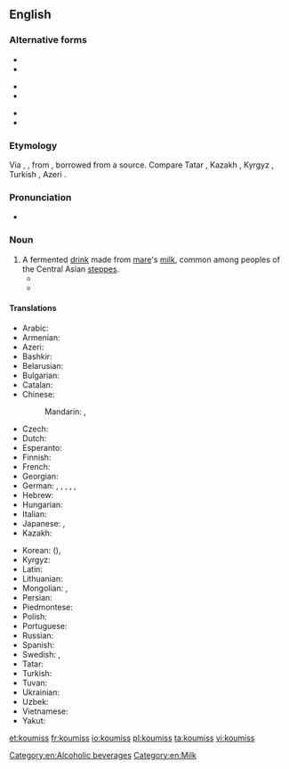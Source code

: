 ==English==
{{wikipedia|kumis}}

===Alternative forms===
{{top3}}
* {{l|en|kumis}}
* {{l|en|kumiss}}
{{mid3}}
* {{l|en|kumisz}}
* {{l|en|kymys}}
{{mid3}}
* {{l|en|kymyz}}
* {{l|en|qymyz}}
{{bottom}}

===Etymology===
Via {{etyl|fr|en}} {{term|koumis|lang=fr}}, {{etyl|de|en}} {{term|Kumiss|lang=de}}, from {{etyl|ru|en}} {{term|кумыс|tr=kumýs|lang=ru}}, borrowed from a {{etyl|trk|en}} source. Compare Tatar {{l|tt|кымыз|tr=kımız}}, Kazakh {{l|ka|қымыз|tr=qımız}}, Kyrgyz {{l|ky|кымыз|tr=kımız}}, Turkish {{l|tr|kımız}}, Azeri {{l|az|qımız}}.

===Pronunciation===
* {{IPA|/ˈkuːmɪs/}}

===Noun===
{{en-noun|-|es}}

# A fermented [[drink]] made from [[mare]]'s [[milk]], common among peoples of the Central Asian [[steppes]].
#* {{quote-book
 | author  = [[w:Thomas Pynchon|Thomas Pynchon]]
 | title   = [[w:Against the Day|Against the Day]]
 | publisher = Vintage 2007
 | year    = 2006
 | page    = 688
 | passage = Here, for example—a Scythian '''koumiss''' vessel, third century B.C.  You can clearly see the Greek influence, especially in the friezework.
}}
#* {{quote-book
 | author  = [[w:Herbert Allen Giles|Herbert Allen Giles]]
 | title   = [[s:A Chinese Biographical Dictionary|A Chinese Biographical Dictionary]]
 | year    = 1898
 | page    = 12
 | passage = [Of a Persian wine] One name for this wine was 黑水晶 "black crystal"; it has also been confused with '''koumiss'''.
}}

====Translations====
{{trans-top|fermented drink}}
* Arabic: {{t-|ar|كوميس|m|tr=kūmīs|sc=Arab}}
* Armenian: {{t-|hy|կումիս|tr=kumis}}
* Azeri: {{t-|az|qımız}}
* Bashkir: {{tø|ba|ҡымыҙ|tr=qımız|sc=Cyrl}}
* Belarusian: {{t-|be|кумыс|m|tr=kumýs}}
* Bulgarian: {{t-|bg|кумис|m|tr=kumís|sc=Cyrl}}
* Catalan: {{t-|ca|kumis|m}}
* Chinese:
*: Mandarin: {{t-|cmn|馬奶酒|sc=Hani}}, {{t-|cmn|马奶酒|tr=mǎnǎijiǔ|sc=Hani}}
* Czech: {{t-|cs|kumys|m}}
* Dutch: {{t-|nl|koemis}}
* Esperanto: {{t-|eo|kumiso}}
* Finnish: {{t-|fi|kumissi}}
* French: {{t-|fr|kumiz|m}}
* Georgian: {{t-|ka|კუმისი|tr=kumisi|sc=Geor}}
* German: {{t-|de|Kumys|m}},  {{t-|de|Kumyß|m}},  {{t-|de|Kumyss|m}},  {{t-|de|Kumiss|m}},  {{t-|de|Kumis|m}},  {{t-|de|Kumiß|m}}
* Hebrew: {{t-|he|קומיס|m|tr=qimis}}
* Hungarian: {{t+|hu|kumisz}}
* Italian: {{t-|it|kumis|m}}
* Japanese: {{t-|ja|馬乳酒|tr=ばにゅうしゅ, banyūshu}},  {{t-|ja|クミス|tr=kumisu}}
* Kazakh: {{t-|kk|қымыз|sc=Cyrl|tr=qımız}}
{{trans-mid}}
* Korean: {{t-|ko|마유주|tr=mayuju|sc=Hang}} ({{t-|ko|馬乳酒|sc=Hani}}),  {{t-|ko|쿠미스|tr=kumiseu|sc=Hang}}
* Kyrgyz: {{t-|ky|кымыз|tr=kımız|sc=Cyrl}}
* Latin: {{t-|la|cosmos}}
* Lithuanian: {{t-|lt|kumysas}}
* Mongolian: {{t-|mn|айраг|tr=ajrag|sc=Cyrl}}, {{t-|mn|цэгээ|tr=tsegee|sc=Cyrl}}
* Persian: {{t-|fa|کومیس|tr=kumis|sc=fa-Arab}}
* Piedmontese: {{tø|pms|koumyss}}
* Polish: {{t+|pl|kumys|m}}
* Portuguese: {{t+|pt|kumis|m}}
* Russian: {{t+|ru|кумыс|m|tr=kumýs}}
* Spanish: {{t-|es|kumis|m}}
* Swedish: {{t-|sv|kumys}},  {{t-|sv|kumiss}}
* Tatar: {{t+|tt|кымыз|tr=kımız|sc=Cyrl}}
* Turkish: {{t+|tr|kımız}}
* Tuvan: {{tø|tyv|хымыс|tr=hymys}}
* Ukrainian: {{t-|uk|кумис|m|tr=kumýs}}
* Uzbek: {{t-|uz|qimiz}}
* Vietnamese: {{t-|vi|rượu sữa ngựa}}
* Yakut: {{tø|sah|кымыс|tr=kymys|sc=Cyrl}}
{{trans-bottom}}

[[Category:en:Alcoholic beverages]]
[[Category:en:Milk]]

[[et:koumiss]]
[[fr:koumiss]]
[[io:koumiss]]
[[pl:koumiss]]
[[ta:koumiss]]
[[vi:koumiss]]